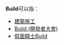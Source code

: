 '''Build'''可以指：
* [[建築施工|建築施工]]
* [[Build_(開發者大會)|Build (開發者大會)]]
* [[假面騎士Build|假面騎士Build]]

{{Disambig|Cat=非中文名稱消歧義|B}}